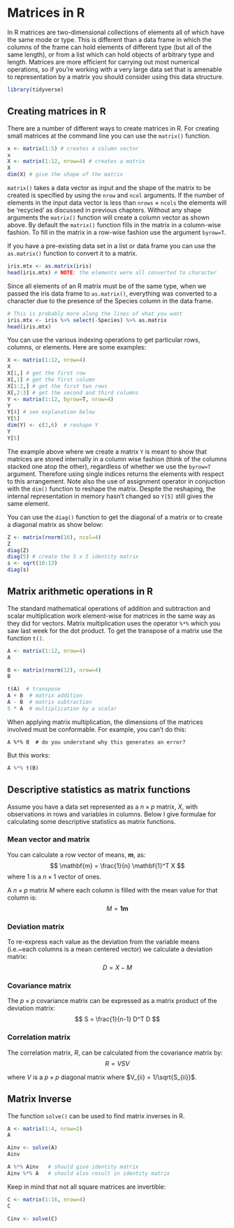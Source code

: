 
# Matrices in R

In R matrices are two-dimensional collections of elements all of which
have the same mode or type. This is different than a data frame in which
the columns of the frame can hold elements of different type (but all of
the same length), or from a list which can hold objects of arbitrary
type and length. Matrices are more efficient for carrying out most
numerical operations, so if you're working with a very large data set
that is amenable to representation by a matrix you should consider using
this data structure.

```r
library(tidyverse)
```


## Creating matrices in R

There are a number of different ways to create matrices in R. For
creating small matrices at the command line you can use the
`matrix()` function.


```r
x <- matrix(1:5) # creates a column vector
x
X <- matrix(1:12, nrow=4) # creates a matrix
X
dim(X) # give the shape of the matrix
```

`matrix()` takes a data vector as input and the shape of the
matrix to be created is specified by using the `nrow` and
`ncol` arguments. If the number of elements in the input data
vector is less than `nrows` $\times$ `ncols` the
elements will be 'recycled' as discussed in previous chapters. Without
any shape arguments the `matrix()` function will create a
column vector as shown above. By default the `matrix()`
function fills in the matrix in a column-wise fashion. To fill in the
matrix in a row-wise fashion use the argument `byrow=T`.

If you have a pre-existing data set in a list or data frame you can use
the `as.matrix()` function to convert it to a matrix.

```r
iris.mtx <- as.matrix(iris)
head(iris.mtx) # NOTE: the elements were all converted to character
```

Since all elements of an R matrix must be of the same type, when we passed the iris data frame to `as.matrix()`, everything was converted to a character due to the presence of the Species column in the data frame.

```r
# This is probably more along the lines of what you want
iris.mtx <- iris %>% select(-Species) %>% as.matrix
head(iris.mtx)
```

You can use the various indexing operations to get particular rows,
columns, or elements. Here are some examples:

```r
X <- matrix(1:12, nrow=4)
X
X[1,] # get the first row
X[,1] # get the first column
X[1:2,] # get the first two rows
X[,2:3] # get the second and third columns
Y <- matrix(1:12, byrow=T, nrow=4)
Y
Y[4] # see explanation below
Y[5]
dim(Y) <- c(2,6)  # reshape Y
Y
Y[5]
```

The example above where we create a matrix `Y` is meant to
show that matrices are stored internally in a column wise fashion (think
of the columns stacked one atop the other), regardless of whether we use
the `byrow=T` argument. Therefore using single indices returns
the elements with respect to this arrangement. Note also the use of
assignment operator in conjuction with the `dim()` function to
reshape the matrix. Despite the reshaping, the internal representation
in memory hasn't changed so `Y[5]` still gives the same
element.

You can use the `diag()` function to get the diagonal of a
matrix or to create a diagonal matrix as show below:

```r
Z <- matrix(rnorm(16), ncol=4)
Z
diag(Z)
diag(5) # create the 5 x 5 identity matrix
s <- sqrt(10:13)
diag(s)
```


## Matrix arithmetic operations in R

The standard mathematical operations of addition and subtraction and
scalar multiplication work element-wise for matrices in the same way as
they did for vectors. Matrix multiplication uses the operator
`%*%` which you saw last week for the dot product. To get the
transpose of a matrix use the function `t()`. 

```r
A <- matrix(1:12, nrow=4)
A

B <- matrix(rnorm(12), nrow=4)
B

t(A)  # transpose
A + B  # matrix addition
A - B  # matrix subtraction
5 * A  # multiplication by a scalar
```

When applying matrix multiplication, the dimensions of the matrices involved must be conformable. For example, you can't do this:

```
A %*% B  # do you understand why this generates an error?
```

But this works:
```r
A %*% t(B)
```



## Descriptive statistics as matrix functions

Assume you have a data set represented as a $n \times p$ matrix, $X$, with
observations in rows and variables in columns. Below I give formulae for
calculating some descriptive statistics as matrix functions.

### Mean vector and matrix

You can calculate a row vector of means, $\mathbf{m}$, as: 
$$
\mathbf{m} = \frac{1}{n} \mathbf{1}^T  X
$$ 
where $1$ is a $n \times 1$ vector of ones.

A $n \times p$ matrix $M$ where each column is filled with the mean
value for that column is: 
$$
M = \mathbf{1}\mathbf{m}
$$

### Deviation matrix

To re-express each value as the deviation from the variable means
(i.e.~each columns is a mean centered vector) we calculate a deviation
matrix: 
$$
D = X - M
$$

### Covariance matrix

The $p \times p$ covariance matrix can be expressed as a matrix product of the deviation matrix:
$$
S = \frac{1}{n-1} D^T D
$$

### Correlation matrix

The correlation matrix, $R$, can be calculated from the covariance
matrix by: 
$$
R = V S V
$$

where $V$ is a $p \times p$ diagonal matrix where
$V_{ii} = 1/\sqrt{S_{ii}}$.


## Matrix Inverse

The function `solve()` can be used to find matrix inverses in R.

```r
A <- matrix(1:4, nrow=2)
A

Ainv <- solve(A)
Ainv

A %*% Ainv   # should give identity matrix
Ainv %*% A   # should also result in identity matrix
```

Keep in mind that not all square matrices are invertible:

```r
C <- matrix(1:16, nrow=4)
C

Cinv <- solve(C)
```
